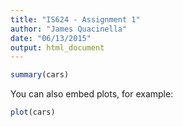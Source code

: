 ```yaml
---
title: "IS624 - Assignment 1"
author: "James Quacinella"
date: "06/13/2015"
output: html_document
---
```




```r
summary(cars)
```

You can also embed plots, for example:

```r
plot(cars)
```

